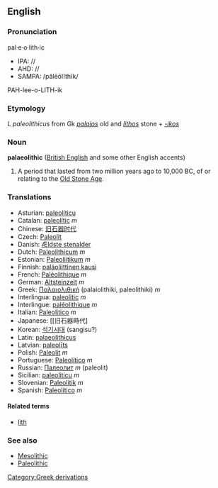 {{Wikipedia}}
==English==
===Pronunciation===
pal·e·o·lith·ic
*IPA: //
*AHD: //
*SAMPA: /pălēōlĭthīk/
PAH-lee-o-LITH-ik<!--
{{audio|en-int}}
{{audio|en-au}}
{{audio|en-be}}-->

=== Etymology ===

L ''paleolithicus'' from Gk ''[[palaios]]'' old and ''[[lithos]]'' stone + ''[[-ikos]]''

=== Noun ===
'''palaeolithic''' ([[British English]] and some other English accents)
#A period that lasted from two million years ago to 10,000 BC, of or relating to the [[Old Stone Age]].

=== Translations ===

*Asturian: [[paleolíticu]]
*Catalan: [[paleolític]] ''m''
*Chinese: [[旧石器时代]]
*Czech: [[Paleolit]]
*Danish: [[Ældste stenalder]]
*Dutch: [[Paleolithicum]] ''m''
*Estonian: [[Paleoliitikum]] ''m''
*Finnish: [[paläoliittinen kausi]]
*French: [[Paléolithique]] ''m''
*German: [[Altsteinzeit]] ''m''
*Greek: [[Παλαιολιθική]] (palaiolithiki, paleolithiki) ''m''
*Interlingua: [[paleolitic]] ''m''
*Interlingue: [[paléolithique]] ''m''
*Italian: [[Paleolitico]] ''m''
*Japanese: [[旧石器時代]<!-- ()-->
*Korean: [[석기시대]] (sangisu?)
*Latin: [[palaeolithicus]]
*Latvian: [[paleolīts]]
*Polish: [[Paleolit]] ''m''
*Portuguese: [[Paleolítico]] ''m''
*Russian: [[Палеолит]] ''m'' (paleolit)
*Sicilian: [[paleoliticu]] ''m''
*Slovenian: [[Paleolitik]] ''m''
*Spanish: [[Paleolítico]] ''m''

====Related terms====
*[[lith]]

===See also===
*[[Mesolithic]]
*[[Paleolithic]]

[[Category:Greek derivations]]